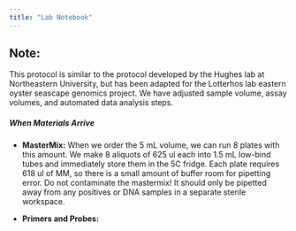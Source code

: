 ```yaml
---
title: "Lab Notebook"
---
```


::: {.callout-note}
## Note: 
This protocol is similar to the protocol developed by the Hughes lab at Northeastern University, but has been adapted for the Lotterhos lab eastern oyster seascape genomics project. We have adjusted sample volume, assay volumes, and automated data analysis steps.
:::

##### **When Materials Arrive** {.unnumbered}

-   **MasterMix:** When we order the 5 mL volume, we can run 8 plates with this amount. We make 8 aliquots of 625 ul each into 1.5 mL low-bind tubes and immediately store them in the 5C fridge. Each plate requires 618 ul of MM, so there is a small amount of buffer room for pipetting error. Do not contaminate the mastermix! It should only be pipetted away from any positives or DNA samples in a separate sterile workspace. 

-   **Primers and Probes:**
